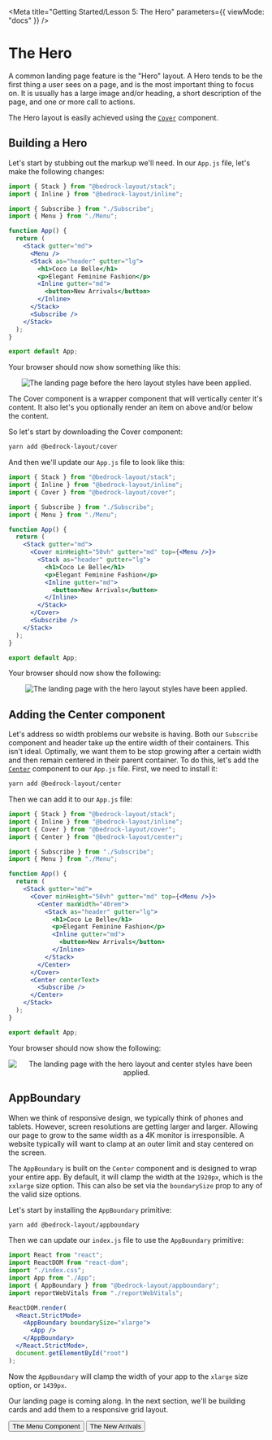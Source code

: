 
<Meta
  title="Getting Started/Lesson 5: The Hero"
  parameters={{ viewMode: "docs" }}
/>

# The Hero

A common landing page feature is the "Hero" layout. A Hero tends to be the first thing a user sees on a page, and is the most important thing to focus on. It is usually has a large image and/or heading, a short description of the page, and one or more call to actions.

The Hero layout is easily achieved using the [`Cover`](/?path=/docs/wrapper-components-cover--api) component.

## Building a Hero

Let's start by stubbing out the markup we'll need. In our `App.js` file, let's make the following changes:

```jsx
import { Stack } from "@bedrock-layout/stack";
import { Inline } from "@bedrock-layout/inline";

import { Subscribe } from "./Subscribe";
import { Menu } from "./Menu";

function App() {
  return (
    <Stack gutter="md">
      <Menu />
      <Stack as="header" gutter="lg">
        <h1>Coco Le Belle</h1>
        <p>Elegant Feminine Fashion</p>
        <Inline gutter="md">
          <button>New Arrivals</button>
        </Inline>
      </Stack>
      <Subscribe />
    </Stack>
  );
}

export default App;
```

Your browser should now show something like this:

<Center centerChildren>
  <img
    style={{ maxWidth: 800 }}
    src={heroPageInitial}
    alt="The landing page before the hero layout styles have been applied."
  />
</Center>

The Cover component is a wrapper component that will vertically center it's content. It also let's you optionally render an item on above and/or below the content.

So let's start by downloading the Cover component:

```bash
yarn add @bedrock-layout/cover
```

And then we'll update our `App.js` file to look like this:

```jsx
import { Stack } from "@bedrock-layout/stack";
import { Inline } from "@bedrock-layout/inline";
import { Cover } from "@bedrock-layout/cover";

import { Subscribe } from "./Subscribe";
import { Menu } from "./Menu";

function App() {
  return (
    <Stack gutter="md">
      <Cover minHeight="50vh" gutter="md" top={<Menu />}>
        <Stack as="header" gutter="lg">
          <h1>Coco Le Belle</h1>
          <p>Elegant Feminine Fashion</p>
          <Inline gutter="md">
            <button>New Arrivals</button>
          </Inline>
        </Stack>
      </Cover>
      <Subscribe />
    </Stack>
  );
}

export default App;
```

Your browser should now show the following:

<Center centerChildren>
  <img
    style={{ maxWidth: 800 }}
    src={heroPageWithCover}
    alt="The landing page with the hero layout styles have been applied."
  />
</Center>

## Adding the Center component

Let's address so width problems our website is having. Both our `Subscribe` component and header take up the entire width of their containers. This isn't ideal. Optimally, we want them to be stop growing after a certain width and then remain centered in their parent container. To do this, let's add the [`Center`](/?path=/docs/wrapper-components-center--api) component to our `App.js` file. First, we need to install it:

```bash
yarn add @bedrock-layout/center
```

Then we can add it to our `App.js` file:

```jsx
import { Stack } from "@bedrock-layout/stack";
import { Inline } from "@bedrock-layout/inline";
import { Cover } from "@bedrock-layout/cover";
import { Center } from "@bedrock-layout/center";

import { Subscribe } from "./Subscribe";
import { Menu } from "./Menu";

function App() {
  return (
    <Stack gutter="md">
      <Cover minHeight="50vh" gutter="md" top={<Menu />}>
        <Center maxWidth="40rem">
          <Stack as="header" gutter="lg">
            <h1>Coco Le Belle</h1>
            <p>Elegant Feminine Fashion</p>
            <Inline gutter="md">
              <button>New Arrivals</button>
            </Inline>
          </Stack>
        </Center>
      </Cover>
      <Center centerText>
        <Subscribe />
      </Center>
    </Stack>
  );
}

export default App;
```

Your browser should now show the following:

<Center centerChildren>
  <img
    style={{ maxWidth: 800 }}
    src={heroPageWithCenter}
    alt="The landing page with the hero layout and center styles have been applied."
  />
</Center>

## AppBoundary

When we think of responsive design, we typically think of phones and tablets. However, screen resolutions are getting larger and larger. Allowing our page to grow to the same width as a 4K monitor is irresponsible. A website typically will want to clamp at an outer limit and stay centered on the screen.

The `AppBoundary` is built on the `Center` component and is designed to wrap your entire app. By default, it will clamp the width at the `1920px`, which is the `xxlarge` size option. This can also be set via the `boundarySize` prop to any of the valid size options.

Let's start by installing the `AppBoundary` primitive:

```bash
yarn add @bedrock-layout/appboundary
```

Then we can update our `index.js` file to use the `AppBoundary` primitive:

```jsx
import React from "react";
import ReactDOM from "react-dom";
import "./index.css";
import App from "./App";
import { AppBoundary } from "@bedrock-layout/appboundary";
import reportWebVitals from "./reportWebVitals";

ReactDOM.render(
  <React.StrictMode>
    <AppBoundary boundarySize="xlarge">
      <App />
    </AppBoundary>
  </React.StrictMode>,
  document.getElementById("root")
);
```

Now the `AppBoundary` will clamp the width of your app to the `xlarge` size option, or `1439px`.

Our landing page is coming along. In the next section, we'll be building cards and add them to a responsive grid layout.

<Inline switchAt="25rem" stretch={1} gutter="md" minItemWidth="fit-content">
  <Button
    as="a"
    href="/?path=/docs/getting-started-lesson-4-the-menu-component--page"
  >
    The Menu Component
  </Button>
  <span />
  <Button
    as="a"
    href="/?path=/docs/getting-started-lesson-6-the-new-arrivals--page"
  >
    The New Arrivals
  </Button>
</Inline>
